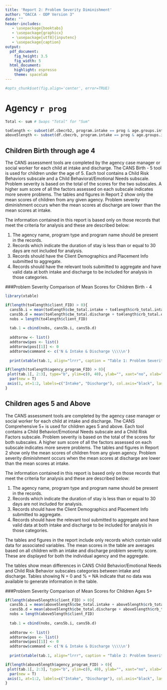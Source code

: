 ```yaml
---
title: 'Report 2: Problem Severity Diminishment'
author: "OACCA - ODP Version 3"
date: ""
header-includes:
   - \usepackage{booktabs}
   - \usepackage{graphicx}
   - \usepackage[utf8]{inputenc}
   - \usepackage{caption}
output:
  pdf_document:
    fig_height: 3.5
    fig_width: 5
  html_document:
    highlight: espresso
    theme: spacelab
---
```


```r
#opts_chunk$set(fig.align='center', error=TRUE)
```


# Agency `r prog`
```r
Total <- sum # Swaps "Total" for "Sum"

to4length <- subset(df.cbecrb2, program.intake == prog & age.groups.intake == "0-4 years old", )
above5length <- subset(df.cbecrb, program.intake == prog & age.groups.intake != "0-4 years old", )


```


## Children Birth through age 4 
The CANS assessment tools are completed by the agency case manager or social worker for each child at intake and discharge.  The CANS Birth - 5 tool is used for children under the age of 5.  Each tool contains a Child Risk Behaviors subscale and a Child Behavioral/Emotional Needs subscale.  Problem severity is based on the total of the scores for the two subscales.  A higher sum score of all the factors assessed on each subscale indicates more severe problems.  The tables and figures in Report 2 show only the mean scores of children from any given agency.  Problem severity diminishment occurs when the mean scores at discharge are lower than the mean scores at intake.

The information contained in this report is based only on those records that meet the criteria for analysis and these are described below:

1. The agency name, program type and program name should be present in the records.
2. Records which indicate the duration of stay is less than or equal to 30 days are not included for analysis.
3. Records should have the Client Demographics and Placement Info submitted to aggregate.
4. Records should have the relevant tools submitted to aggregate and have valid data at both intake and discharge to be included for analysis in those categories.

###Problem Severity Comparison of Mean Scores for Children Birth - 4

\begin{itemize}
  \item `r length(to4length[,1])` Aggregate records available
\end{itemize}

\captionsetup[table]{labelformat=empty}


```r
library(xtable)

if(length(to4length$client_FID) > 0){
  cans5b.i = mean(to4length$cbe_total.intake + to4length$crb_total.intake)
  cans5b.d = mean(to4length$cbe_total.discharge + to4length$crb_total.discharge)
  nobs = length(to4length$client_FID)
  
  tab.1 = cbind(nobs, cans5b.i, cans5b.d)
  
  addtorow <- list()
  addtorow$pos <- list()
  addtorow$pos[[1]] <- 0
  addtorow$command <- c('N & Intake & Discharge \\\\\n')
  
  print(xtable(tab.1, align="lrrr", caption = "Table 1: Problem Severity Comparison of Mean Scores for Children Birth - 4", digits = c(0, 0, 2, 2)), type='latex', comment=FALSE, include.rownames=FALSE, include.colnames = F, caption.placement = "top", booktabs = TRUE, add.to.row = addtorow)} else{cat("Note: No useable records are available to generate the table and figure.")}
```


```r
if(length(to4length$agency_program_FID) > 0){
 plot(tab.1[, 2:3], type="b", ylim=c(0, 40), ylab="", xaxt="no", xlab="", col="red", main="Figure 1: Problem Severity Comparison of Mean Scores for Children Birth - 4", cex.main=0.8, cex.axis = .8, font.main = 1, family="serif")
  par(new = T)
 axis(1, at=1:2, labels=c("Intake", "Discharge"), col.axis="black", las=1, cex.axis = .8)
}
```


## Children ages 5 and Above 
The CANS assessment tools are completed by the agency case manager or social worker for each child at intake and discharge.  The CANS Comprehensive 5+ is used for children ages 5 and above.  Each tool contains a Child Behavior/Emotional Needs subscale and a Child Risk Factors subscale.  Problem severity is based on the total of the scores for both subscales.  A higher sum score of all the factors assessed on each subscale indicates more severe problems.  The tables and figures in Report 2 show only the mean scores of children from any given agency.  Problem severity diminishment occurs when the mean scores at discharge are lower than the mean scores at intake.

The information contained in this report is based only on those records that meet the criteria for analysis and these are described below:

1. The agency name, program type and program name should be present in the records.
2. Records which indicate the duration of stay is less than or equal to 30 days are not included for analysis.
3. Records should have the Client Demographics and Placement Info submitted to aggregate.
4. Records should have the relevant tool submitted to aggregate and have valid data at both intake and discharge to be included for analysis in those categories.

The tables and figures in the report include only records which contain valid data for associated variables.  The mean scores in the table are averages based on all children with an intake and discharge problem severity score. These are displayed for both the individual agency and the aggregate.

The tables show mean differences in CANS Child Behavior/Emotional Needs and Child Risk Behavior subscales categories between intake and discharge.  Tables showing N = 0 and % = NA indicate that no data was available to generate information in the table.

###Problem Severity Comparison of Mean Scores for Children Ages 5+


\begin{itemize}
  \item `r length(above5length$agency_FID.intake)` Aggregate records available
\end{itemize}


```r

if(length(above5length$client_FID) > 0){
  cans5b.i = mean(above5length$cbe_total.intake + above5length$crb_total.intake)
  cans5b.d = mean(above5length$cbe_total.discharge + above5length$crb_total.discharge)
  nobs = length(above5length$client_FID)
  
  tab.1 = cbind(nobs, cans5b.i, cans5b.d)
  
  addtorow <- list()
  addtorow$pos <- list()
  addtorow$pos[[1]] <- 0
  addtorow$command <- c('N & Intake & Discharge \\\\\n')
  
  print(xtable(tab.1, align="lrrr", caption = "Table 2: Problem Severity Comparison of Mean Scores for Children Ages 5+", digits = c(0, 0, 2, 2)), type='latex', comment=FALSE, include.rownames=FALSE, include.colnames = F, caption.placement = "top", booktabs = TRUE, add.to.row = addtorow)} else{cat("Note: No useable records are available to generate the table and figure.")}
```


```r
if(length(above5length$agency_program_FID) > 0){
 plot(tab.1[, 2:3], type="b", ylim=c(0, 40), ylab="", xaxt="no", xlab="", col="red", main="Figure 2: Problem Severity Comparison of Mean Scores for Children Ages 5+", cex.main=0.8, cex.axis = 0.8, font.main = 1, family="serif")
  par(new = T)
 axis(1, at=1:2, labels=c("Intake", "Discharge"), col.axis="black", las=1, cex.axis =0.8)
}
```
